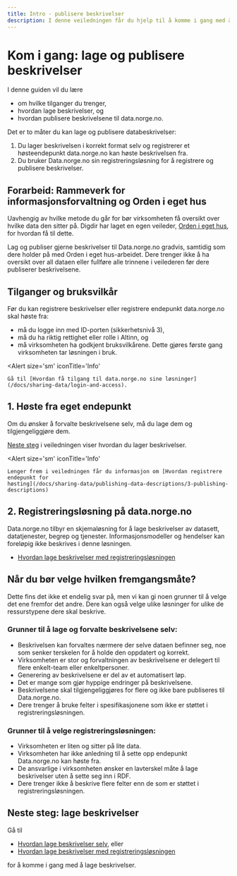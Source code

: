 ```yaml
---
title: Intro - publisere beskrivelser
description: I denne veiledningen får du hjelp til å komme i gang med å beskrive data og publisere beskrivelsen til data.norge.no.
---
```


# Kom i gang: lage og publisere beskrivelser

I denne guiden vil du lære

-   om hvilke tilganger du trenger,
-   hvordan lage beskrivelser, og
-   hvordan publisere beskrivelsene til data.norge.no.

<Divider />

Det er to måter du kan lage og publisere databeskrivelser:

1. Du lager beskrivelsen i korrekt format selv og registrerer et høsteendepunkt data.norge.no kan høste beskrivelsen fra.
2. Du bruker Data.norge.no sin registreringsløsning for å registrere og publisere beskrivelser.

## Forarbeid: Rammeverk for informasjonsforvaltning og Orden i eget hus

Uavhengig av hvilke metode du går for bør virksomheten få oversikt over hvilke data den sitter på. Digdir har laget en egen veileder, [Orden i eget hus](https://www.digdir.no/informasjonsforvaltning/veileder-orden-i-eget-hus/2716), for hvordan få til dette.

Lag og publiser gjerne beskrivelser til Data.norge.no gradvis, samtidig som dere holder på med Orden i eget hus-arbeidet. Dere trenger ikke å ha oversikt over all dataen eller fullføre alle trinnene i veilederen før dere publiserer beskrivelsene.

## Tilganger og bruksvilkår

Før du kan registrere beskrivelser eller registrere endepunkt data.norge.no skal høste fra:

-   må du logge inn med ID-porten (sikkerhetsnivå 3),
-   må du ha riktig rettighet eller rolle i Altinn, og
-   må virksomheten ha godkjent bruksvilkårene. Dette gjøres første gang virksomheten tar løsningen i bruk.

<Alert 
    size='sm'
    iconTitle='Info'
>
    Gå til [Hvordan få tilgang til data.norge.no sine løsninger](/docs/sharing-data/login-and-access).
</Alert>

## 1. Høste fra eget endepunkt

Om du ønsker å forvalte beskrivelsene selv, må du lage dem og tilgjengeliggjøre dem.

[Neste steg](/docs/sharing-data/publishing-data-descriptions/1-creating-descriptions-self) i veiledningen viser hvordan du lager beskrivelser.

<Alert 
    size='sm'
    iconTitle='Info'
>
    Lenger frem i veiledningen får du informasjon om [Hvordan registrere endepunkt for
    høsting](/docs/sharing-data/publishing-data-descriptions/3-publishing-descriptions)
</Alert>

## 2. Registreringsløsning på data.norge.no

Data.norge.no tilbyr en skjemaløsning for å lage beskrivelser av datasett, datatjenester, begrep og tjenester. Informasjonsmodeller og hendelser kan foreløpig ikke beskrives i denne løsningen.

-   [Hvordan lage beskrivelser med registreringsløsningen](/docs/sharing-data/publishing-data-descriptions/2-creating-descriptions-registration)

## Når du bør velge hvilken fremgangsmåte?

Dette fins det ikke et endelig svar på, men vi kan gi noen grunner til å velge det ene fremfor det andre. Dere kan også velge ulike løsninger for ulike de ressurstypene dere skal beskrive.

### Grunner til å lage og forvalte beskrivelsene selv:

-   Beskrivelsen kan forvaltes nærmere der selve dataen befinner seg, noe som senker terskelen for å holde den oppdatert og korrekt.
-   Virksomheten er stor og forvaltningen av beskrivelsene er delegert til flere enkelt-team eller enkeltpersoner.
-   Generering av beskrivelsene er del av et automatisert løp.
-   Det er mange som gjør hyppige endringer på beskrivelsene.
-   Beskrivelsene skal tilgjengeliggjøres for flere og ikke bare publiseres til Data.norge.no.
-   Dere trenger å bruke felter i spesifikasjonene som ikke er støttet i registreringsløsningen.

### Grunner til å velge registreringsløsningen:

-   Virksomheten er liten og sitter på lite data.
-   Virksomheten har ikke anledning til å sette opp endepunkt Data.norge.no kan høste fra.
-   De ansvarlige i virksomheten ønsker en lavterskel måte å lage beskrivelser uten å sette seg inn i RDF.
-   Dere trenger ikke å beskrive flere felter enn de som er støttet i registreringsløsningen.

## Neste steg: lage beskrivelser

Gå til

-   [Hvordan lage beskrivelser selv](/docs/sharing-data/publishing-data-descriptions/1-creating-descriptions-self), eller
-   [Hvordan lage beskrivelser med registreringsløsningen](/docs/sharing-data/publishing-data-descriptions/2-creating-descriptions-registration)

for å komme i gang med å lage beskrivelser.
